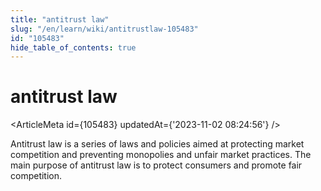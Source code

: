 ```yaml
---
title: "antitrust law"
slug: "/en/learn/wiki/antitrustlaw-105483"
id: "105483"
hide_table_of_contents: true
---
```



<Breadcrumbs current="antitrust law" />

# antitrust law

<ArticleMeta id={105483} updatedAt={'2023-11-02 08:24:56'} />
<div className='border-solid border-b border-t-0 my-4 border-[var(--ifm-color-gray-300)]' />

Antitrust law is a series of laws and policies aimed at protecting market competition and preventing monopolies and unfair market practices. The main purpose of antitrust law is to protect consumers and promote fair competition.
